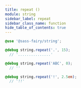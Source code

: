 ```yaml
---
title: repeat ()
module: string
sidebar_label: repeat
sidebar_class_name: function
hide_table_of_contents: true
---
```


<FieldDetails />

```scss
@use '@sass-fairy/string';

@debug string.repeat('.', 15);
  // '...............'

@debug string.repeat('ABC', 0);
  // ''

@debug string.repeat('!', 2.5em);
  // '!!'
```
